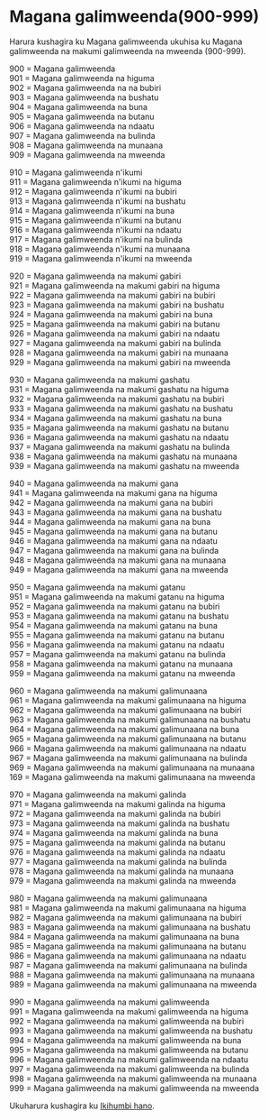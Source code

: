# Magana galimweenda(900-999)

Harura kushagira ku Magana galimweenda ukuhisa ku Magana galimweenda na makumi galimweenda na mweenda (900-999).

900 = Magana galimweenda  
901 = Magana galimweenda na higuma  
902 = Magana galimweenda na na bubiri  
903 = Magana galimweenda na bushatu  
904 = Magana galimweenda na buna  
905 = Magana galimweenda na butanu  
906 = Magana galimweenda na ndaatu  
907 = Magana galimweenda na bulinda  
908 = Magana galimweenda na munaana  
909 = Magana galimweenda na mweenda

910 = Magana galimweenda n'ikumi  
911 = Magana galimweenda n'ikumi na higuma  
912 = Magana galimweenda n'ikumi na bubiri  
913 = Magana galimweenda n'ikumi na bushatu  
914 = Magana galimweenda n'ikumi na buna  
915 = Magana galimweenda n'ikumi na butanu  
916 = Magana galimweenda n'ikumi na ndaatu  
917 = Magana galimweenda n'ikumi na bulinda  
918 = Magana galimweenda n'ikumi na munaana  
919 = Magana galimweenda n'ikumi na mweenda

920 = Magana galimweenda na makumi gabiri  
921 = Magana galimweenda na makumi gabiri na higuma  
922 = Magana galimweenda na makumi gabiri na bubiri  
923 = Magana galimweenda na makumi gabiri na bushatu  
924 = Magana galimweenda na makumi gabiri na buna  
925 = Magana galimweenda na makumi gabiri na butanu  
926 = Magana galimweenda na makumi gabiri na ndaatu  
927 = Magana galimweenda na makumi gabiri na bulinda  
928 = Magana galimweenda na makumi gabiri na munaana  
929 = Magana galimweenda na makumi gabiri na mweenda

930 = Magana galimweenda na makumi gashatu  
931 = Magana galimweenda na makumi gashatu na higuma  
932 = Magana galimweenda na makumi gashatu na bubiri  
933 = Magana galimweenda na makumi gashatu na bushatu  
934 = Magana galimweenda na makumi gashatu na buna  
935 = Magana galimweenda na makumi gashatu na butanu  
936 = Magana galimweenda na makumi gashatu na ndaatu  
937 = Magana galimweenda na makumi gashatu na bulinda  
938 = Magana galimweenda na makumi gashatu na munaana  
939 = Magana galimweenda na makumi gashatu na mweenda

940 = Magana galimweenda na makumi gana  
941 = Magana galimweenda na makumi gana na higuma  
942 = Magana galimweenda na makumi gana na bubiri  
943 = Magana galimweenda na makumi gana na bushatu  
944 = Magana galimweenda na makumi gana na buna  
945 = Magana galimweenda na makumi gana na butanu  
946 = Magana galimweenda na makumi gana na ndaatu  
947 = Magana galimweenda na makumi gana na bulinda  
948 = Magana galimweenda na makumi gana na munaana  
949 = Magana galimweenda na makumi gana na mweenda

950 = Magana galimweenda na makumi gatanu  
951 = Magana galimweenda na makumi gatanu na higuma  
952 = Magana galimweenda na makumi gatanu na bubiri  
953 = Magana galimweenda na makumi gatanu na bushatu  
954 = Magana galimweenda na makumi gatanu na buna  
955 = Magana galimweenda na makumi gatanu na butanu  
956 = Magana galimweenda na makumi gatanu na ndaatu  
957 = Magana galimweenda na makumi gatanu na bulinda  
958 = Magana galimweenda na makumi gatanu na munaana  
959 = Magana galimweenda na makumi gatanu na mweenda

960 = Magana galimweenda na makumi galimunaana  
961 = Magana galimweenda na makumi galimunaana na higuma  
962 = Magana galimweenda na makumi galimunaana na bubiri  
963 = Magana galimweenda na makumi galimunaana na bushatu  
964 = Magana galimweenda na makumi galimunaana na buna  
965 = Magana galimweenda na makumi galimunaana na butanu  
966 = Magana galimweenda na makumi galimunaana na ndaatu  
967 = Magana galimweenda na makumi galimunaana na bulinda  
969 = Magana galimweenda na makumi galimunaana na munaana  
169 = Magana galimweenda na makumi galimunaana na mweenda

970 = Magana galimweenda na makumi galinda  
971 = Magana galimweenda na makumi galinda na higuma  
972 = Magana galimweenda na makumi galinda na bubiri  
973 = Magana galimweenda na makumi galinda na bushatu  
974 = Magana galimweenda na makumi galinda na buna  
975 = Magana galimweenda na makumi galinda na butanu  
976 = Magana galimweenda na makumi galinda na ndaatu  
977 = Magana galimweenda na makumi galinda na bulinda  
978 = Magana galimweenda na makumi galinda na munaana  
979 = Magana galimweenda na makumi galinda na mweenda

980 = Magana galimweenda na makumi galimunaana  
981 = Magana galimweenda na makumi galimunaana na higuma  
982 = Magana galimweenda na makumi galimunaana na bubiri  
983 = Magana galimweenda na makumi galimunaana na bushatu  
984 = Magana galimweenda na makumi galimunaana na buna  
985 = Magana galimweenda na makumi galimunaana na butanu  
986 = Magana galimweenda na makumi galimunaana na ndaatu  
987 = Magana galimweenda na makumi galimunaana na bulinda  
988 = Magana galimweenda na makumi galimunaana na munaana  
989 = Magana galimweenda na makumi galimunaana na mweenda

990 = Magana galimweenda na makumi galimweenda  
991 = Magana galimweenda na makumi galimweenda na higuma  
992 = Magana galimweenda na makumi galimweenda na bubiri  
993 = Magana galimweenda na makumi galimweenda na bushatu  
994 = Magana galimweenda na makumi galimweenda na buna  
995 = Magana galimweenda na makumi galimweenda na butanu  
996 = Magana galimweenda na makumi galimweenda na ndaatu  
997 = Magana galimweenda na makumi galimweenda na bulinda  
998 = Magana galimweenda na makumi galimweenda na munaana  
999 = Magana galimweenda na makumi galimweenda na mweenda

Ukuharura kushagira ku [Ikihumbi hano](./kihumbi-no-kuzamuuka).

